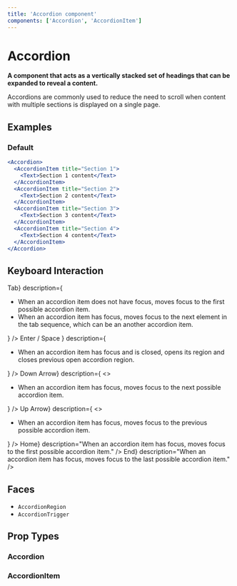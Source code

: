 ```yaml
---
title: 'Accordion component'
components: ['Accordion', 'AccordionItem']
---
```


# Accordion

**A component that acts as a vertically stacked set of headings that can be expanded to reveal a content.**

Accordions are commonly used to reduce the need to scroll when content with multiple sections is displayed on a single page.

## Examples

### Default

```jsx live=true
<Accordion>
  <AccordionItem title="Section 1">
    <Text>Section 1 content</Text>
  </AccordionItem>
  <AccordionItem title="Section 2">
    <Text>Section 2 content</Text>
  </AccordionItem>
  <AccordionItem title="Section 3">
    <Text>Section 3 content</Text>
  </AccordionItem>
  <AccordionItem title="Section 4">
    <Text>Section 4 content</Text>
  </AccordionItem>
</Accordion>
```

## Keyboard Interaction

<DescriptionList>
  <DescriptionListItem
    term={<KeyboardKey>Tab</KeyboardKey>}
    description={
      <ul>
        <li>
          When an accordion item does not have focus, moves focus to the first
          possible accordion item.
        </li>
        <li>
          When an accordion item has focus, moves focus to the next element in
          the tab sequence, which can be an another accordion item.
        </li>
      </ul>
    }
  />
  <DescriptionListItem
    term={
      <>
        <KeyboardKey>Enter</KeyboardKey> / <KeyboardKey>Space</KeyboardKey>
      </>
    }
    description={
      <ul>
        <li>
          When an accordion item has focus and is closed, opens its region and
          closes previous open accordion region.
        </li>
      </ul>
    }
  />
  <DescriptionListItem
    term={<KeyboardKey>Down Arrow</KeyboardKey>}
    description={
      <>
        <ul>
          <li>
            When an accordion item has focus, moves focus to the next possible
            accordion item.
          </li>
        </ul>
      </>
    }
  />
  <DescriptionListItem
    term={<KeyboardKey>Up Arrow</KeyboardKey>}
    description={
      <>
        <ul>
          <li>
            When an accordion item has focus, moves focus to the previous
            possible accordion item.
          </li>
        </ul>
      </>
    }
  />
  <DescriptionListItem
    term={<KeyboardKey>Home</KeyboardKey>}
    description="When an accordion item has focus, moves focus to the first possible accordion item."
  />
  <DescriptionListItem
    term={<KeyboardKey>End</KeyboardKey>}
    description="When an accordion item has focus, moves focus to the last possible accordion item."
  />
</DescriptionList>

## Faces

- `AccordionRegion`
- `AccordionTrigger`

## Prop Types

### Accordion

<PropTypes component="Accordion" />

### AccordionItem

<PropTypes component="AccordionItem" />
